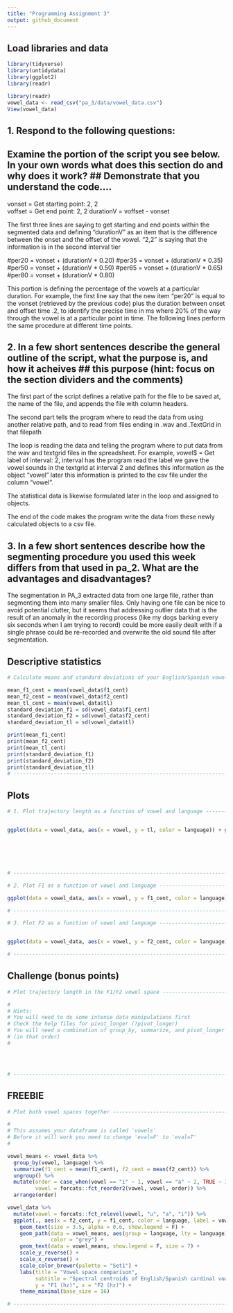 ```yaml
---
title: "Programming Assignment 3"
output: github_document
---
```


## Load libraries and data

```r
library(tidyverse)
library(untidydata)
library(ggplot2)
library(readr)
```

```r
library(readr)
vowel_data <- read_csv("pa_3/data/vowel_data.csv")
View(vowel_data)
```


###

## 1. Respond to the following questions:
## Examine the portion of the script you see below. In your own words what does this section do and why does it work? ## Demonstrate that you understand the code….

vonset = Get starting point: 2, 2  
voffset = Get end point: 2, 2
durationV = voffset - vonset

The first three lines are saying to get starting and end points within the segmented data and defining “durationV” as an item that is the difference between the onset and the offset of the vowel. “2,2” is saying that the information is in the second interval tier 


#per20 = vonset + (durationV * 0.20)
#per35 = vonset + (durationV * 0.35)
#per50 = vonset + (durationV * 0.50)
#per65 = vonset + (durationV * 0.65)
#per80 = vonset + (durationV * 0.80)

This portion is defining the percentage of the vowels at a particular duration. For example, the first line say that the new item “per20” is equal to the vonset (retrieved by the previous code) plus the duration between onset and offset time .2, to identify the precise time in ms where 20% of the way through the vowel is at a particular point in time. The following lines perform the same procedure at different time points.  

## 2. In a few short sentences describe the general outline of the script, what the purpose is, and how it acheives ## this purpose (hint: focus on the section dividers and the comments)


The first part of the script defines a relative path for the file to be saved at, the name of the file, and appends the file with column headers. 

The second part tells the program where to read the data from using another relative path, and to read from files ending in .wav and .TextGrid in that filepath

The loop is reading the data and telling the program where to put data from the wav and textgrid files in the spreadsheet. For example, vowel$ = Get label of interval: 2, interval   has the program read the label we gave the vowel sounds in the textgrid at interval 2 and defines this information as the object “vowel” later this information is printed to the csv file under the column “vowel”.

The statistical data is likewise formulated later in the loop and assigned to objects.

The end of the code makes the program write the data from these newly calculated objects to a csv file.

## 3. In a few short sentences describe how the segmenting procedure you used this week differs from that used in pa_2. What are the advantages and disadvantages?

The segmentation in PA_3 extracted data from one large file, rather than segmenting them into many smaller files. Only having one file can be nice to avoid potential clutter, but it seems that addressing outlier data that is the result of an anomaly in the recording process (like my dogs barking every six seconds when I am trying to record) could be more easily dealt with if a single phrase could be re-recorded and overwrite the old sound file after segmentation. 


## 

## Descriptive statistics

```r
# Calculate means and standard deviations of your English/Spanish vowels ------

mean_f1_cent = mean(vowel_data$f1_cent)
mean_f2_cent = mean(vowel_data$f2_cent)
mean_tl_cent = mean(vowel_data$tl)
standard_deviation_f1 = sd(vowel_data$f1_cent)
standard_deviation_f2 = sd(vowel_data$f2_cent)
standard_deviation_tl = sd(vowel_data$tl)

print(mean_f1_cent)
print(mean_f2_cent)
print(mean_tl_cent)
print(standard_deviation_f1)
print(standard_deviation_f2)
print(standard_deviation_tl)
# -----------------------------------------------------------------------------
```


## Plots

```r
# 1. Plot trajectory length as a function of vowel and language ---------------


ggplot(data = vowel_data, aes(x = vowel, y = tl, color = language)) + geom_point() 






# -----------------------------------------------------------------------------
```





```r
# 2. Plot F1 as a function of vowel and language ------------------------------

ggplot(data = vowel_data, aes(x = vowel, y = f1_cent, color = language)) + geom_point() 

# -----------------------------------------------------------------------------
```





```r
# 3. Plot F2 as a function of vowel and language ------------------------------


ggplot(data = vowel_data, aes(x = vowel, y = f2_cent, color = language)) + geom_point() 

# -----------------------------------------------------------------------------
```







## Challenge (bonus points)

```r
# Plot trajectory length in the F1/F2 vowel space -----------------------------

#
# Hints: 
# You will need to do some intense data manipulations first
# Check the help files for pivot_longer (?pivot_longer)
# You will need a combination of group_by, summarize, and pivot_longer 
# (in that order)
#




# -----------------------------------------------------------------------------
```




## FREEBIE

```r
# Plot both vowel spaces together ---------------------------------------------

#
# This assumes your dataframe is called 'vowels'
# Before it will work you need to change 'eval=F' to 'eval=T'
#

vowel_means <- vowel_data %>% 
  group_by(vowel, language) %>% 
  summarize(f1_cent = mean(f1_cent), f2_cent = mean(f2_cent)) %>% 
  ungroup() %>% 
  mutate(order = case_when(vowel == "i" ~ 1, vowel == "a" ~ 2, TRUE ~ 3), 
         vowel = forcats::fct_reorder2(vowel, vowel, order)) %>% 
  arrange(order)

vowel_data %>% 
  mutate(vowel = forcats::fct_relevel(vowel, "u", "a", "i")) %>% 
  ggplot(., aes(x = f2_cent, y = f1_cent, color = language, label = vowel)) + 
    geom_text(size = 3.5, alpha = 0.6, show.legend = F) + 
    geom_path(data = vowel_means, aes(group = language, lty = language), 
              color = "grey") + 
    geom_text(data = vowel_means, show.legend = F, size = 7) + 
    scale_y_reverse() + 
    scale_x_reverse() + 
    scale_color_brewer(palette = "Set1") + 
    labs(title = "Vowel space comparison", 
         subtitle = "Spectral centroids of English/Spanish cardinal vowels", 
         y = "F1 (hz)", x = "F2 (hz)") + 
    theme_minimal(base_size = 16)

# -----------------------------------------------------------------------------
```
